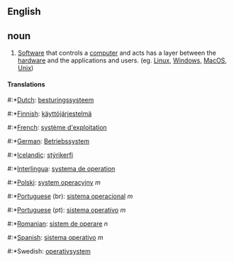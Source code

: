 ==English==

==noun==

# [[Software]] that controls a [[computer]] and acts has a layer between the [[hardware]] and the applications and users. (eg. [[Linux]], [[Windows]],  [[MacOS]], [[Unix]])

====Translations====
#:*[[Dutch]]: [[besturingssysteem]]
#:*[[Finnish]]: [[käyttöjärjestelmä]]
#:*[[French]]: [[système d'exploitation]]
#:*[[German]]: [[Betriebssystem]]
#:*[[Icelandic]]: [[stýrikerfi]]
#:*[[Interlingua]]: [[systema de operation]]
#:*[[Polski]]: [[system operacyjny]] ''m''
#:*[[Portuguese]] (br): [[sistema operacional]] ''m''
#:*[[Portuguese]] (pt): [[sistema operativo]] ''m''
#:*[[Romanian]]: [[sistem de operare]] ''n''
#:*[[Spanish]]: [[sistema operativo]] ''m''
#:*Swedish: [[operativsystem]]
